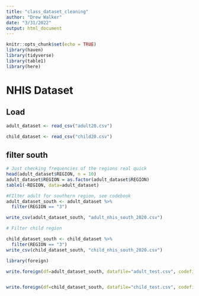 ```yaml
---
title: "class_dataset_cleaning"
author: "Drew Walker"
date: "3/31/2022"
output: html_document
---
```


```r
knitr::opts_chunk$set(echo = TRUE)
library(haven)
library(tidyverse)
library(table1)
library(here)
```

# NHIS Dataset

## Load
```r
adult_dataset <- read_csv("adult20.csv")

child_dataset <- read_csv("child20.csv")
```

## filter south
```r

# Just checking frequencies of the regions real quick
head(adult_dataset$REGION, n = 10)
adult_dataset$REGION = as.factor(adult_dataset$REGION)
table1(~REGION, data=adult_dataset)

#FIlter adult for southern region, see codebook
adult_dataset_south <- adult_dataset %>% 
  filter(REGION == "3")

write_csv(adult_dataset_south, "adult_nhis_south_2020.csv")

# Filter child region

child_dataset_south <- child_dataset %>% 
  filter(REGION == "3")
write_csv(child_dataset_south, "child_nhis_south_2020.csv")

library(foreign)

write.foreign(df=adult_dataset_south, datafile="adult_test.csv", codefile="test_adult_nhis_2020.sas", package="SAS")


write.foreign(df=child_dataset_south, datafile="child_test.csv", codefile="child_test_nhis_2020.sas", package="SAS")

```

